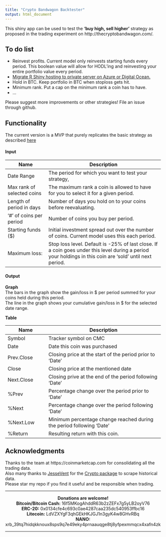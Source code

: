 ```yaml
---
title: "Crypto Bandwagon Backtester"
output: html_document
---
```


This shiny app can be used to test the **'buy high, sell higher'** strategy as proposed in the trading experiment on http://thecryptobandwagon.com/.

## To do list

* Reinvest profits. Current model only reinvests starting funds every period. This boolean value will allow for HODL'ing and reinvesting your entire portfolio value every period.
* [Migrate R Shiny hosting to private server on Azure or Digital Ocean.](https://www.r-bloggers.com/serving-shiny-apps-in-the-internet-with-your-own-server/)
* Hold in BTC. Keep portfolio in BTC when stoploss gets hit. 
* Minimum rank. Put a cap on the minimum rank a coin has to have.
* ... 

Please suggest more improvements or other strategies! File an issue through github.


## Functionality

The current version is a MVP that purely replicates the basic strategy as described [here](http://thecryptobandwagon.com/index.php/2017/12/31/strategy/)

#### Input

Name | Description
------------------ | -------------------------------------------------
Date Range | The period for which you want to test your strategy, 
Max rank of selected coins | The maximum rank a coin is allowed to have for you to select it for a given period.
Length of period in days | Number of days you hold on to your coins before reevaluating.
'#' of coins per period | Number of coins you buy per period.
Starting funds ($) | Initial investment spread out over the number of coins. Current model uses this each period.
Maximum loss: | Stop loss level. Default is -25% of last close. If a coin goes under this level during a period your holdings in this coin are 'sold' until next period.

#### Output  
  
**Graph**  
The bars in the graph show the gain/loss in $ per period summed for your coins held during this period.  
The line in the graph shows your cumulative gain/loss in $ for the selected date range.

**Table**

Name | Description
------------------ | -------------------------------------------------
Symbol | Tracker symbol on CMC
Date | Date this coin was purchased
Prev.Close | Closing price at the start of the period prior to 'Date'
Close | Closing price at the mentioned date
Next.Close | Closing prive at the end of the period following 'Date'
%Prev | Percentage change over the period prior to 'Date'
%Next | Percentage change over the period following 'Date'
%Next.Low | Minimum percentage change reached during the period following 'Date'
%Return | Resulting return with this coin.


## Acknowledgments
Thanks to the team at https://coinmarketcap.com for consolidating all the trading data.  
Also many thanks to [JesseVent](https://github.com/JesseVent/) for the [Crypto package](https://cran.r-project.org/web/packages/crypto/index.html) to scrape historical data.  
Please star my repo if you find it useful and be responsible when trading.  
  
***
<center>
**Donations are welcome!**  
**Bitcoin/Bitcoin Cash:** 16f5MKogAhddR63b2zZEFx7g5yLB2oyV76   
**ERC-20:** 0x0134cfe4c693c0ae4287caa235dc540953ffbc16  
**Litecoin:** LdVZXYgF3qhGEkHKJGJ1n3gyK4w8GHvRBq  
**NANO:** xrb_39tq7hidqkknoux8sps9q7e49eky4prnaauqge8tj8yfpexmmqcx4xafn4zk  
</center>
***
    
    
    

